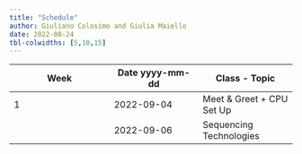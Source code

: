 ```yaml
---
title: "Schedule"
author: Giuliano Colosimo and Giulia Maiello
date: 2022-08-24
tbl-colwidths: [5,10,15]
---
```


::: column-screen-inset-right
|           Week            | Date yyyy-mm-dd        | Class - Topic            |
|---------------------------|------------------------|--------------------------|
| 1                         |2022-09-04              | Meet & Greet + CPU Set Up|
|                           |2022-09-06              | Sequencing Technologies  |
:::